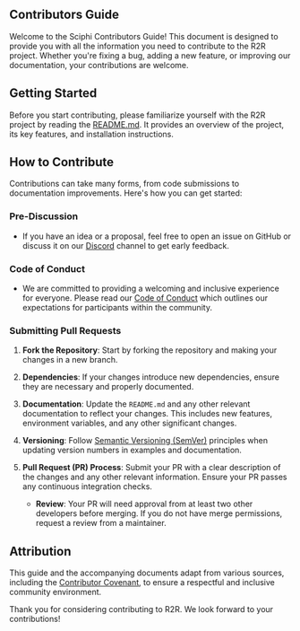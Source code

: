 ## Contributors Guide

Welcome to the Sciphi Contributors Guide! This document is designed to provide you with all the information you need to contribute to the R2R project. Whether you're fixing a bug, adding a new feature, or improving our documentation, your contributions are welcome.

## Getting Started

Before you start contributing, please familiarize yourself with the R2R project by reading the [README.md](https://github.com/SciPhi-AI/R2R/blob/main/README.md). It provides an overview of the project, its key features, and installation instructions.

## How to Contribute

Contributions can take many forms, from code submissions to documentation improvements. Here's how you can get started:

### Pre-Discussion

- If you have an idea or a proposal, feel free to open an issue on GitHub or discuss it on our [Discord](https://discord.gg/p6KqD2kjtB) channel to get early feedback.

### Code of Conduct

- We are committed to providing a welcoming and inclusive experience for everyone. Please read our [Code of Conduct](https://github.com/SciPhi-AI/R2R/blob/main/CODE_OF_CONDUCT.md) which outlines our expectations for participants within the community.

### Submitting Pull Requests

1. **Fork the Repository**: Start by forking the repository and making your changes in a new branch.

2. **Dependencies**: If your changes introduce new dependencies, ensure they are necessary and properly documented.

3. **Documentation**: Update the `README.md` and any other relevant documentation to reflect your changes. This includes new features, environment variables, and any other significant changes.

4. **Versioning**: Follow [Semantic Versioning (SemVer)](http://semver.org/) principles when updating version numbers in examples and documentation.

5. **Pull Request (PR) Process**: Submit your PR with a clear description of the changes and any other relevant information. Ensure your PR passes any continuous integration checks.

   - **Review**: Your PR will need approval from at least two other developers before merging. If you do not have merge permissions, request a review from a maintainer.

## Attribution

This guide and the accompanying documents adapt from various sources, including the [Contributor Covenant](http://contributor-covenant.org/version/1/4/), to ensure a respectful and inclusive community environment.

Thank you for considering contributing to R2R. We look forward to your contributions!
